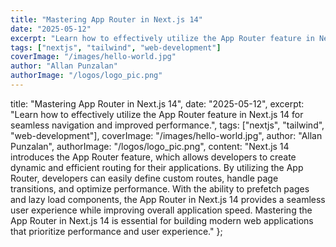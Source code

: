 ```yaml
---
title: "Mastering App Router in Next.js 14"
date: "2025-05-12"
excerpt: "Learn how to effectively utilize the App Router feature in Next.js 14 for seamless navigation and improved performance."
tags: ["nextjs", "tailwind", "web-development"]
coverImage: "/images/hello-world.jpg"
author: "Allan Punzalan"
authorImage: "/logos/logo_pic.png"
---
```


title: "Mastering App Router in Next.js 14",
date: "2025-05-12",
excerpt: "Learn how to effectively utilize the App Router feature in Next.js 14 for seamless navigation and improved performance.",
tags: ["nextjs", "tailwind", "web-development"],
coverImage: "/images/hello-world.jpg",
author: "Allan Punzalan",
authorImage: "/logos/logo_pic.png",
content: "Next.js 14 introduces the App Router feature, which allows developers to create dynamic and efficient routing for their applications. By utilizing the App Router, developers can easily define custom routes, handle page transitions, and optimize performance. With the ability to prefetch pages and lazy load components, the App Router in Next.js 14 provides a seamless user experience while improving overall application speed. Mastering the App Router in Next.js 14 is essential for building modern web applications that prioritize performance and user experience."
};